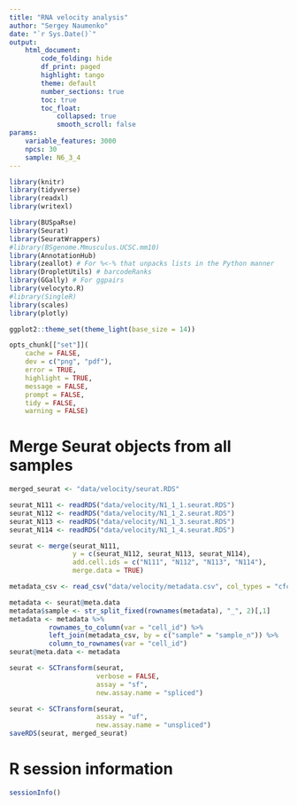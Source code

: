 ```yaml
---
title: "RNA velocity analysis"
author: "Sergey Naumenko"
date: "`r Sys.Date()`"
output:
    html_document:
        code_folding: hide
        df_print: paged
        highlight: tango
        theme: default
        number_sections: true
        toc: true
        toc_float:
            collapsed: true
            smooth_scroll: false
params:
    variable_features: 3000
    npcs: 30
    sample: N6_3_4
---
```



```r
library(knitr)
library(tidyverse)
library(readxl)
library(writexl)

library(BUSpaRse)
library(Seurat)
library(SeuratWrappers)
#library(BSgenome.Mmusculus.UCSC.mm10)
library(AnnotationHub)
library(zeallot) # For %<-% that unpacks lists in the Python manner
library(DropletUtils) # barcodeRanks
library(GGally) # For ggpairs
library(velocyto.R)
#library(SingleR)
library(scales)
library(plotly)

ggplot2::theme_set(theme_light(base_size = 14))

opts_chunk[["set"]](
    cache = FALSE,
    dev = c("png", "pdf"),
    error = TRUE,
    highlight = TRUE,
    message = FALSE,
    prompt = FALSE,
    tidy = FALSE,
    warning = FALSE)
```

# Merge Seurat objects from all samples
```r
merged_seurat <- "data/velocity/seurat.RDS"

seurat_N111 <- readRDS("data/velocity/N1_1_1.seurat.RDS")
seurat_N112 <- readRDS("data/velocity/N1_1_2.seurat.RDS")
seurat_N113 <- readRDS("data/velocity/N1_1_3.seurat.RDS")
seurat_N114 <- readRDS("data/velocity/N1_1_4.seurat.RDS")

seurat <- merge(seurat_N111, 
                y = c(seurat_N112, seurat_N113, seurat_N114),
                add.cell.ids = c("N111", "N112", "N113", "N114"),
                merge.data = TRUE)

metadata_csv <- read_csv("data/velocity/metadata.csv", col_types = "cfc" )

metadata <- seurat@meta.data
metadata$sample <- str_split_fixed(rownames(metadata), "_", 2)[,1]
metadata <- metadata %>% 
          rownames_to_column(var = "cell_id") %>% 
          left_join(metadata_csv, by = c("sample" = "sample_n")) %>% 
          column_to_rownames(var = "cell_id")
seurat@meta.data <- metadata

seurat <- SCTransform(seurat, 
                      verbose = FALSE, 
                      assay = "sf", 
                      new.assay.name = "spliced")

seurat <- SCTransform(seurat,
                      assay = "uf",
                      new.assay.name = "unspliced")
saveRDS(seurat, merged_seurat)
```

# R session information
```r
sessionInfo()
```

